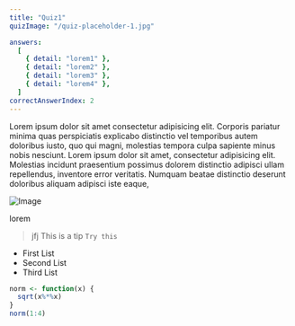 ```yaml
---
title: "Quiz1"
quizImage: "/quiz-placeholder-1.jpg"

answers:
  [
    { detail: "lorem1" },
    { detail: "lorem2" },
    { detail: "lorem3" },
    { detail: "lorem4" },
  ]
correctAnswerIndex: 2
---
```



Lorem ipsum dolor sit amet consectetur adipisicing elit. Corporis pariatur
minima quas perspiciatis explicabo distinctio vel temporibus autem
doloribus iusto, quo qui magni, molestias tempora culpa sapiente minus
nobis nesciunt. Lorem ipsum dolor sit amet, consectetur adipisicing elit.
Molestias incidunt praesentium possimus dolorem distinctio adipisci ullam
repellendus, inventore error veritatis. Numquam beatae distinctio deserunt
doloribus aliquam adipisci iste eaque,

![Image](/blog-placeholder-1.jpg)

lorem

> jfj This is a tip `Try this`

- First List
- Second List
- Third List

```r
norm <- function(x) {
  sqrt(x%*%x)
}
norm(1:4)
```

<Latex formula="x+y=5"/>
